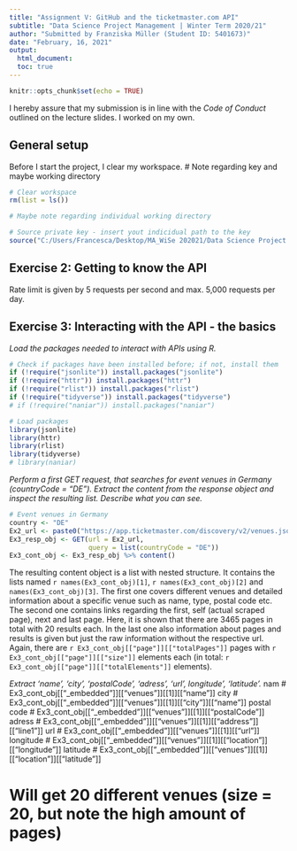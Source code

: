 ```yaml
---
title: "Assignment V: GitHub and the ticketmaster.com API"
subtitle: "Data Science Project Management | Winter Term 2020/21"
author: "Submitted by Franziska Müller (Student ID: 5401673)"
date: "February, 16, 2021"
output: 
  html_document:
  toc: true
---
```

  
```r
knitr::opts_chunk$set(echo = TRUE)
```
I hereby assure that my submission is in line with the *Code of Conduct* outlined on the lecture slides. I worked on my own.

## General setup

Before I start the project, I clear my workspace. 
# Note regarding key and maybe working directory

```r
# Clear workspace
rm(list = ls())

# Maybe note regarding individual working directory 

# Source private key - insert yout indicidual path to the key
source("C:/Users/Francesca/Desktop/MA_WiSe 202021/Data Science Project Management/Assignments/key_ticketmaster.R")
```

## Exercise 2: Getting to know the API

Rate limit is given by 5 requests per second and max. 5,000 requests per day.


## Exercise 3: Interacting with the API - the basics

*Load the packages needed to interact with APIs using R.*
```r
# Check if packages have been installed before; if not, install them
if (!require("jsonlite")) install.packages("jsonlite")
if (!require("httr")) install.packages("httr")
if (!require("rlist")) install.packages("rlist")
if (!require("tidyverse")) install.packages("tidyverse")
# if (!require("naniar")) install.packages("naniar")

# Load packages
library(jsonlite)  
library(httr)
library(rlist)
library(tidyverse)
# library(naniar)
```

*Perform a first GET request, that searches for event venues in Germany (countryCode = "DE"). Extract the content from the response object and inspect the resulting list. Describe what you can see.*

```r
# Event venues in Germany
country <- "DE"
Ex2_url <- paste0("https://app.ticketmaster.com/discovery/v2/venues.json?apikey=", key)
Ex3_resp_obj <- GET(url = Ex2_url, 
                    query = list(countryCode = "DE"))
Ex3_cont_obj <- Ex3_resp_obj %>% content()
```
The resulting content object is a list with nested structure. It contains the lists named ``r names(Ex3_cont_obj)[1]``, ``r names(Ex3_cont_obj)[2]`` and `` names(Ex3_cont_obj)[3]``. The first one covers different venues and detailed information about a specific venue such as name, type, postal code etc. The second one contains links regarding the first, self (actual scraped page), next and last page. Here, it is shown that there are 3465 pages in total with 20 results each. In the last one also information about pages and results is given but just the raw information without the respective url. Again, there are ``r Ex3_cont_obj[["page"]][["totalPages"]]`` pages with ``r Ex3_cont_obj[["page"]][["size"]]`` elements each (in total: ``r Ex3_cont_obj[["page"]][["totalElements"]]`` elements).

*Extract 'name', 'city', 'postalCode', 'adress', 'url', longitude', 'latitude'.*
nam # Ex3_cont_obj[["_embedded"]][["venues"]][[1]][["name"]]
city # Ex3_cont_obj[["_embedded"]][["venues"]][[1]][["city"]][["name"]]
postal code # Ex3_cont_obj[["_embedded"]][["venues"]][[1]][["postalCode"]]
adress # Ex3_cont_obj[["_embedded"]][["venues"]][[1]][["address"]][["line1"]]
url # Ex3_cont_obj[["_embedded"]][["venues"]][[1]][["url"]]
longitude # Ex3_cont_obj[["_embedded"]][["venues"]][[1]][["location"]][["longitude"]]
latitude # Ex3_cont_obj[["_embedded"]][["venues"]][[1]][["location"]][["latitude"]]

# Will get 20 different venues (size = 20, but note the high amount of pages)



